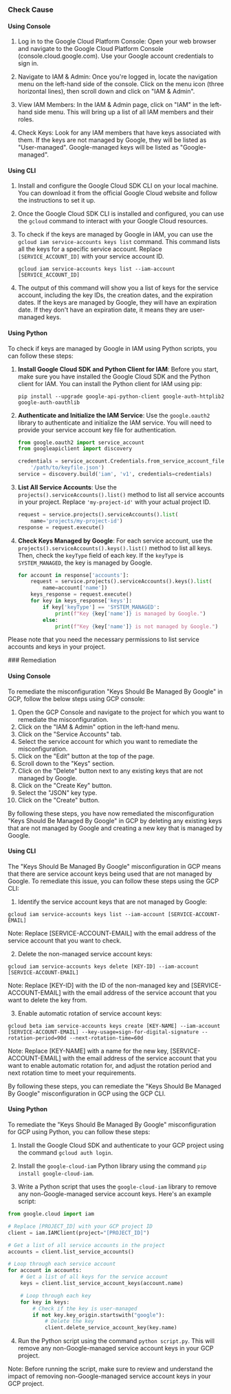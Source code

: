 

<Tabs><Tab title='Cause'>
### Check Cause

#### Using Console

1. Log in to the Google Cloud Platform Console: Open your web browser and navigate to the Google Cloud Platform Console (console.cloud.google.com). Use your Google account credentials to sign in.

2. Navigate to IAM & Admin: Once you're logged in, locate the navigation menu on the left-hand side of the console. Click on the menu icon (three horizontal lines), then scroll down and click on "IAM & Admin".

3. View IAM Members: In the IAM & Admin page, click on "IAM" in the left-hand side menu. This will bring up a list of all IAM members and their roles. 

4. Check Keys: Look for any IAM members that have keys associated with them. If the keys are not managed by Google, they will be listed as "User-managed". Google-managed keys will be listed as "Google-managed".

#### Using CLI

1. Install and configure the Google Cloud SDK CLI on your local machine. You can download it from the official Google Cloud website and follow the instructions to set it up.

2. Once the Google Cloud SDK CLI is installed and configured, you can use the `gcloud` command to interact with your Google Cloud resources. 

3. To check if the keys are managed by Google in IAM, you can use the `gcloud iam service-accounts keys list` command. This command lists all the keys for a specific service account. Replace `[SERVICE_ACCOUNT_ID]` with your service account ID.

    ```
    gcloud iam service-accounts keys list --iam-account [SERVICE_ACCOUNT_ID]
    ```

4. The output of this command will show you a list of keys for the service account, including the key IDs, the creation dates, and the expiration dates. If the keys are managed by Google, they will have an expiration date. If they don't have an expiration date, it means they are user-managed keys.

#### Using Python

To check if keys are managed by Google in IAM using Python scripts, you can follow these steps:

1. **Install Google Cloud SDK and Python Client for IAM**:
   Before you start, make sure you have installed the Google Cloud SDK and the Python client for IAM. You can install the Python client for IAM using pip:
   ```
   pip install --upgrade google-api-python-client google-auth-httplib2 google-auth-oauthlib
   ```

2. **Authenticate and Initialize the IAM Service**:
   Use the `google.oauth2` library to authenticate and initialize the IAM service. You will need to provide your service account key file for authentication.
   ```python
   from google.oauth2 import service_account
   from googleapiclient import discovery

   credentials = service_account.Credentials.from_service_account_file(
       '/path/to/keyfile.json')
   service = discovery.build('iam', 'v1', credentials=credentials)
   ```

3. **List All Service Accounts**:
   Use the `projects().serviceAccounts().list()` method to list all service accounts in your project. Replace `'my-project-id'` with your actual project ID.
   ```python
   request = service.projects().serviceAccounts().list(
       name='projects/my-project-id')
   response = request.execute()
   ```

4. **Check Keys Managed by Google**:
   For each service account, use the `projects().serviceAccounts().keys().list()` method to list all keys. Then, check the `keyType` field of each key. If the `keyType` is `SYSTEM_MANAGED`, the key is managed by Google.
   ```python
   for account in response['accounts']:
       request = service.projects().serviceAccounts().keys().list(
           name=account['name'])
       keys_response = request.execute()
       for key in keys_response['keys']:
           if key['keyType'] == 'SYSTEM_MANAGED':
               print(f"Key {key['name']} is managed by Google.")
           else:
               print(f"Key {key['name']} is not managed by Google.")
   ```
Please note that you need the necessary permissions to list service accounts and keys in your project.

</Tab>

<Tab title='Remediation'>
### Remediation

#### Using Console

To remediate the misconfiguration "Keys Should Be Managed By Google" in GCP, follow the below steps using GCP console:

1. Open the GCP Console and navigate to the project for which you want to remediate the misconfiguration.
2. Click on the "IAM & Admin" option in the left-hand menu.
3. Click on the "Service Accounts" tab.
4. Select the service account for which you want to remediate the misconfiguration.
5. Click on the "Edit" button at the top of the page.
6. Scroll down to the "Keys" section.
7. Click on the "Delete" button next to any existing keys that are not managed by Google.
8. Click on the "Create Key" button.
9. Select the "JSON" key type.
10. Click on the "Create" button.

By following these steps, you have now remediated the misconfiguration "Keys Should Be Managed By Google" in GCP by deleting any existing keys that are not managed by Google and creating a new key that is managed by Google.

#### Using CLI

The "Keys Should Be Managed By Google" misconfiguration in GCP means that there are service account keys being used that are not managed by Google. To remediate this issue, you can follow these steps using the GCP CLI:

1. Identify the service account keys that are not managed by Google:
```
gcloud iam service-accounts keys list --iam-account [SERVICE-ACCOUNT-EMAIL]
```
Note: Replace [SERVICE-ACCOUNT-EMAIL] with the email address of the service account that you want to check.

2. Delete the non-managed service account keys:
```
gcloud iam service-accounts keys delete [KEY-ID] --iam-account [SERVICE-ACCOUNT-EMAIL]
```
Note: Replace [KEY-ID] with the ID of the non-managed key and [SERVICE-ACCOUNT-EMAIL] with the email address of the service account that you want to delete the key from.

3. Enable automatic rotation of service account keys:
```
gcloud beta iam service-accounts keys create [KEY-NAME] --iam-account [SERVICE-ACCOUNT-EMAIL] --key-usage=sign-for-digital-signature --rotation-period=90d --next-rotation-time=60d
```
Note: Replace [KEY-NAME] with a name for the new key, [SERVICE-ACCOUNT-EMAIL] with the email address of the service account that you want to enable automatic rotation for, and adjust the rotation period and next rotation time to meet your requirements.

By following these steps, you can remediate the "Keys Should Be Managed By Google" misconfiguration in GCP using the GCP CLI.

#### Using Python

To remediate the "Keys Should Be Managed By Google" misconfiguration for GCP using Python, you can follow these steps:

1. Install the Google Cloud SDK and authenticate to your GCP project using the command `gcloud auth login`.

2. Install the `google-cloud-iam` Python library using the command `pip install google-cloud-iam`.

3. Write a Python script that uses the `google-cloud-iam` library to remove any non-Google-managed service account keys. Here's an example script:

```python
from google.cloud import iam

# Replace [PROJECT_ID] with your GCP project ID
client = iam.IAMClient(project="[PROJECT_ID]")

# Get a list of all service accounts in the project
accounts = client.list_service_accounts()

# Loop through each service account
for account in accounts:
    # Get a list of all keys for the service account
    keys = client.list_service_account_keys(account.name)

    # Loop through each key
    for key in keys:
        # Check if the key is user-managed
        if not key.key_origin.startswith("google"):
            # Delete the key
            client.delete_service_account_key(key.name)
```

4. Run the Python script using the command `python script.py`. This will remove any non-Google-managed service account keys in your GCP project.

Note: Before running the script, make sure to review and understand the impact of removing non-Google-managed service account keys in your GCP project.


</Tab>
</Tabs>
